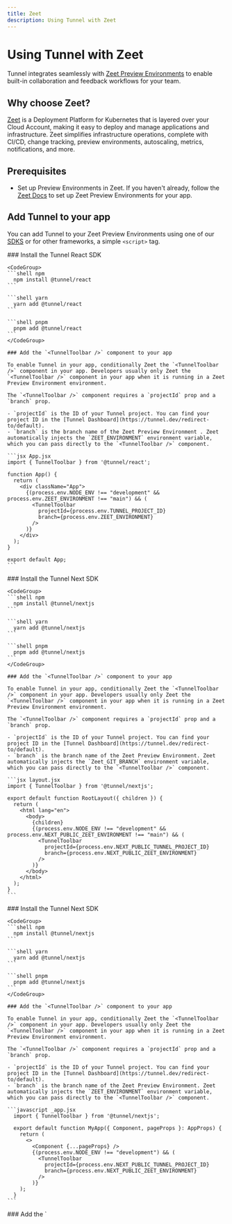 ```yaml
---
title: Zeet
description: Using Tunnel with Zeet
---
```


# Using Tunnel with Zeet

Tunnel integrates seamlessly with [Zeet Preview Environments](https://docs.zeet.co/deployments/preview-branches/) to enable built-in collaboration and feedback workflows for your team.

## Why choose Zeet?

[Zeet](https://zeet.co) is a Deployment Platform for Kubernetes that is layered over your Cloud Account, making it easy to deploy and manage applications and infrastructure. Zeet simplifies infrastructure operations, complete with CI/CD, change tracking, preview environments, autoscaling, metrics, notifications, and more.

## Prerequisites

- Set up Preview Environments in Zeet. If you haven't already, follow the [Zeet Docs](https://docs.zeet.co/deployments/preview-branches/) to set up Zeet Preview Environments for your app.

## Add Tunnel to your app

You can add Tunnel to your Zeet Preview Environments using one of our [SDKS](/sdks) or for other frameworks, a simple `<script>` tag.

<Tabs>
  <Tab title="React">
    ### Install the Tunnel React SDK

    <CodeGroup>
    ```shell npm
      npm install @tunnel/react
    ```

    ```shell yarn
      yarn add @tunnel/react
    ```

    ```shell pnpm
      pnpm add @tunnel/react
    ```
    </CodeGroup>

    ### Add the `<TunnelToolbar />` component to your app

    To enable Tunnel in your app, conditionally Zeet the `<TunnelToolbar />` component in your app. Developers usually only Zeet the `<TunnelToolbar />` component in your app when it is running in a Zeet Preview Environment environment.

    The `<TunnelToolbar />` component requires a `projectId` prop and a `branch` prop.

    - `projectId` is the ID of your Tunnel project. You can find your project ID in the [Tunnel Dashboard](https://tunnel.dev/redirect-to/default).
    - `branch` is the branch name of the Zeet Preview Environment . Zeet automatically injects the `ZEET_ENVIRONMENT` environment variable, which you can pass directly to the `<TunnelToolbar />` component.

    ```jsx App.jsx
    import { TunnelToolbar } from '@tunnel/react';

    function App() {
      return (
        <div className="App">
          {(process.env.NODE_ENV !== "development" && process.env.ZEET_ENVIRONMENT !== "main") && (
            <TunnelToolbar
              projectId={process.env.TUNNEL_PROJECT_ID}
              branch={process.env.ZEET_ENVIRONMENT}
            />
          )}
        </div>
      );
    }

    export default App;
    ```

  </Tab>
  <Tab title="Next.js (/app)">
    ### Install the Tunnel Next SDK

    <CodeGroup>
    ```shell npm
      npm install @tunnel/nextjs
    ```

    ```shell yarn
      yarn add @tunnel/nextjs
    ```

    ```shell pnpm
      pnpm add @tunnel/nextjs
    ```
    </CodeGroup>

    ### Add the `<TunnelToolbar />` component to your app

    To enable Tunnel in your app, conditionally Zeet the `<TunnelToolbar />` component in your app. Developers usually only Zeet the `<TunnelToolbar />` component in your app when it is running in a Zeet Preview Environment environment.

    The `<TunnelToolbar />` component requires a `projectId` prop and a `branch` prop.

    - `projectId` is the ID of your Tunnel project. You can find your project ID in the [Tunnel Dashboard](https://tunnel.dev/redirect-to/default).
    - `branch` is the branch name of the Zeet Preview Environment. Zeet automatically injects the `Zeet_GIT_BRANCH` environment variable, which you can pass directly to the `<TunnelToolbar />` component.

    ```jsx layout.jsx
    import { TunnelToolbar } from '@tunnel/nextjs';

    export default function RootLayout({ children }) {
      return (
        <html lang="en">
          <body>
            {children}
            {(process.env.NODE_ENV !== "development" && process.env.NEXT_PUBLIC_ZEET_ENVIRONMENT !== "main") && (
              <TunnelToolbar
                projectId={process.env.NEXT_PUBLIC_TUNNEL_PROJECT_ID}
                branch={process.env.NEXT_PUBLIC_ZEET_ENVIRONMENT}
              />
            )}
          </body>
        </html>
      );
    }
    ```

  </Tab>
    <Tab title="Next.js (/pages)">
    ### Install the Tunnel Next SDK

    <CodeGroup>
    ```shell npm
      npm install @tunnel/nextjs
    ```

    ```shell yarn
      yarn add @tunnel/nextjs
    ```

    ```shell pnpm
      pnpm add @tunnel/nextjs
    ```
    </CodeGroup>

    ### Add the `<TunnelToolbar />` component to your app

    To enable Tunnel in your app, conditionally Zeet the `<TunnelToolbar />` component in your app. Developers usually only Zeet the `<TunnelToolbar />` component in your app when it is running in a Zeet Preview Environment environment.

    The `<TunnelToolbar />` component requires a `projectId` prop and a `branch` prop.

    - `projectId` is the ID of your Tunnel project. You can find your project ID in the [Tunnel Dashboard](https://tunnel.dev/redirect-to/default).
    - `branch` is the branch name of the Zeet Preview Environment. Zeet automatically injects the `ZEET_ENVIRONMENT` environment variable, which you can pass directly to the `<TunnelToolbar />` component.

    ```javascript _app.jsx
      import { TunnelToolbar } from '@tunnel/nextjs';

      export default function MyApp({ Component, pageProps }: AppProps) {
        return (
          <>
            <Component {...pageProps} />
            {(process.env.NODE_ENV !== "development") && (
              <TunnelToolbar
                projectId={process.env.NEXT_PUBLIC_TUNNEL_PROJECT_ID}
                branch={process.env.NEXT_PUBLIC_ZEET_ENVIRONMENT}
              />
            )}
        );
      }
    ```

  </Tab>
  <Tab title="Other frameworks">
    ### Add the `<script>` tag to your app

    To enable Tunnel in your app, add the `<script>` tag to your app. Developers usually only add the `<script>` tag in your app when it is running in a Zeet Preview Environment environment.

    The `<script>` tag requires a `data-project-id` attribute and a `data-branch` attribute.

    - `data-project-id` is the ID of your Tunnel project. You can find your project ID in the [Tunnel Dashboard](https://tunnel.dev/).
    - `data-branch` is the branch name of the Zeet Preview Environment. Zeet automatically injects the `ZEET_ENVIRONMENT` environment variable, which you can pass directly to the `<script>` tag.

    ```html index.html
    <script
      src="https://tunnelapp.dev/__tunnel/script.js"
      data-project-id="PROJECT_ID"
      data-branch="ZEET_ENVIRONMENT	"
    ></script>
    ```

  </Tab>
</Tabs>
